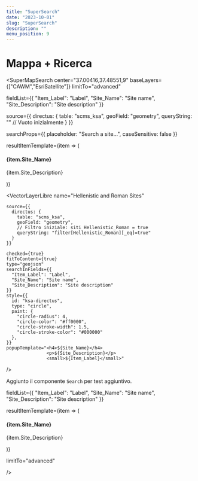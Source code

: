 ```yaml
---
title: "SuperSearch"
date: "2023-10-01"
slug: "SuperSearch"
description: ""
menu_position: 9
---
```



# Mappa + Ricerca

<SuperMapSearch
  center="37.00416,37.48551,9"
  baseLayers={["CAWM","EsriSatellite"]}
  limitTo="advanced"

  fieldList={{
    "Item_Label": "Label",
    "Site_Name": "Site name",
    "Site_Description": "Site description"
  }}

  source={{
    directus: {
      table: "scms_ksa",
      geoField: "geometry",
      queryString: ""  // Vuoto inizialmente
    }
  }}

  searchProps={{
    placeholder: "Search a site...",
    caseSensitive: false
  }}

  resultItemTemplate={item => (
      <div key={item.id}>
        <h4>{item.Site_Name}</h4>
        <p>{item.Site_Description}</p>
      </div>
    )}
>
  <VectorLayerLibre
    name="Hellenistic and Roman Sites"

    source={{
      directus: {
        table: "scms_ksa",
        geoField: "geometry",
        // Filtro iniziale: siti Hellenistic_Roman = true
        queryString: "filter[Hellenistic_Roman][_eq]=true"
      }
    }}

    checked={true}
    fitToContent={true}
    type="geojson"
    searchInFields={{
      "Item_Label": "Label",
      "Site_Name": "Site name",
      "Site_Description": "Site description"
    }}
    style={{
      id: "ksa-directus",
      type: "circle",
      paint: {
        "circle-radius": 4,
        "circle-color": "#ff0000",
        "circle-stroke-width": 1.5,
        "circle-stroke-color": "#000000"
      },
    }}
    popupTemplate="<h4>${Site_Name}</h4>
                   <p>${Site_Description}</p>
                   <small>${Item_Label}</small>"
  />
</SuperMapSearch>

Aggiunto il componente `Search` per test aggiuntivo.
<Search
  source={{
    directus: {
      table: "scms_ksa"
    }
  }}

  fieldList={{
    "Item_Label": "Label",
    "Site_Name": "Site name",
    "Site_Description": "Site description"
  }}

  resultItemTemplate={item => (
    <div key={item.id}>
      <h4>{item.Site_Name}</h4>
      <p>{item.Site_Description}</p>
    </div>
  )}

  limitTo="advanced"

  />